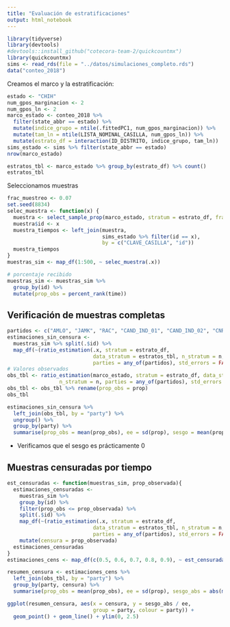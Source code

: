 ```yaml
---
title: "Evaluación de estratificaciones"
output: html_notebook
---
```


```r
library(tidyverse)
library(devtools)
#devtools::install_github("cotecora-team-2/quickcountmx")
library(quickcountmx)
sims <- read_rds(file = "../datos/simulaciones_completo.rds")
data("conteo_2018")
```

Creamos el marco y la estratificación:

```r
estado <- "CHIH"
num_gpos_marginacion <- 2
num_gpos_ln <- 2
marco_estado <- conteo_2018 %>%
  filter(state_abbr == estado) %>%
  mutate(indice_grupo = ntile(.fittedPC1, num_gpos_marginacion)) %>%
  mutate(tam_ln = ntile(LISTA_NOMINAL_CASILLA, num_gpos_ln)) %>%
  mutate(estrato_df = interaction(ID_DISTRITO, indice_grupo, tam_ln))
sims_estado <- sims %>% filter(state_abbr == estado)
nrow(marco_estado)
```



```r
estratos_tbl <- marco_estado %>% group_by(estrato_df) %>% count()
estratos_tbl
```

Seleccionamos muestras 

```r
frac_muestreo <- 0.07
set.seed(8834)
selec_muestra <- function(x) {
  muestra <- select_sample_prop(marco_estado, stratum = estrato_df, frac = frac_muestreo)
  muestra$id <- x
  muestra_tiempos <- left_join(muestra, 
                               sims_estado %>% filter(id == x), 
                               by = c("CLAVE_CASILLA", "id"))
  muestra_tiempos
}
muestras_sim <- map_df(1:500, ~ selec_muestra(.x))
```


```r
# porcentaje recibido
muestras_sim <- muestras_sim %>%
  group_by(id) %>%
  mutate(prop_obs = percent_rank(time))
```

## Verificación de muestras completas

```r
partidos <- c("AMLO", "JAMK", "RAC", "CAND_IND_01", "CAND_IND_02", "CNR", "VN")
estimaciones_sin_censura <-
  muestras_sim %>% split(.$id) %>%
  map_df(~(ratio_estimation(.x, stratum = estrato_df,
                            data_stratum = estratos_tbl, n_stratum = n,
                            parties = any_of(partidos), std_errors = FALSE)), .id = "id")
# Valores observados
obs_tbl <- ratio_estimation(marco_estado, stratum = estrato_df, data_stratum = estratos_tbl, 
                 n_stratum = n, parties = any_of(partidos), std_errors = FALSE)
obs_tbl <- obs_tbl %>% rename(prop_obs = prop)
obs_tbl
```

```r
estimaciones_sin_censura %>% 
  left_join(obs_tbl, by = "party") %>% 
  ungroup() %>% 
  group_by(party) %>% 
  summarise(prop_obs = mean(prop_obs), ee = sd(prop), sesgo = mean(prop - prop_obs)) 
```

- Verificamos que el sesgo es prácticamente 0

## Muestras censuradas por tiempo

```r
est_censuradas <- function(muestras_sim, prop_observada){
  estimaciones_censuradas <-
    muestras_sim %>%
    group_by(id) %>%
    filter(prop_obs <= prop_observada) %>%
    split(.$id) %>%
    map_df(~(ratio_estimation(.x, stratum = estrato_df,
                            data_stratum = estratos_tbl, n_stratum = n,
                            parties = any_of(partidos), std_errors = FALSE)), .id = "id") %>% 
    mutate(censura = prop_observada)
  estimaciones_censuradas
}
estimaciones_cens <- map_df(c(0.5, 0.6, 0.7, 0.8, 0.9), ~ est_censuradas(muestras_sim, .x))
```

```r
resumen_censura <- estimaciones_cens %>% 
  left_join(obs_tbl, by = "party") %>% 
  group_by(party, censura) %>% 
  summarise(prop_obs = mean(prop_obs), ee = sd(prop), sesgo_abs = abs(mean(prop - prop_obs)))
```
```r
ggplot(resumen_censura, aes(x = censura, y = sesgo_abs / ee, 
                            group = party, colour = party)) +
  geom_point() + geom_line() + ylim(0, 2.5)
```


